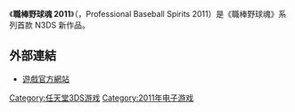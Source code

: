 {{Infobox animanga/Headerofja
|標題= 職棒野球魂 2011
|圖像= 
|尺寸= 
|說明= 
|日文名稱= プロ野球スピリッツ2011
|英文名稱= Professional Baseball Spirits 2011
|假名= 
|羅馬字= 
|類型= 
}}
{{Infobox animanga/Game
|標題= 
|遊戲類型= 未定
|使用平臺= [[任天堂3DS|任天堂3DS]]
|開發團隊= 未定
|代理商= 未定
|製作人= 未定
|監製= 
|腳本= 
|人物設定= 
|音樂= 
|媒體= 3DS專用卡匣
|遊戲人數= 1-2人
|發售日= {{flagicon|Japan}}2011年4月14日
|啟用時期= 
|售價= 未定
|銷售數量= 未定
|對象年齡= 未定
|周邊界面= 
}}
{{Infobox animanga/Footerofja}}

《'''職棒野球魂 2011'''》（{{lang|ja|プロ野球スピリッツ2011}}，Professional Baseball Spirits 2011）是《職棒野球魂》系列首款 N3DS 新作品。



== 外部連結 ==
*{{Ja}}[http://www.konami.jp/prospi/2011/ 遊戲官方網站] {{Wayback|url=http://www.konami.jp/prospi/2011/ |date=20110524134202 }}

{{DEFAULTSORT:Professional Baseball Spirits 2011}}
[[Category:任天堂3DS游戏|Category:任天堂3DS游戏]]
[[Category:2011年电子游戏|Category:2011年电子游戏]]

{{videogame-stub}}